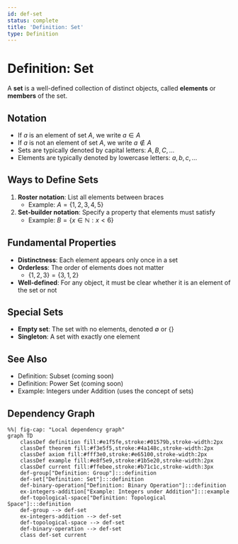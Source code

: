 ```yaml
---
id: def-set
status: complete
title: 'Definition: Set'
type: Definition
---
```


# Definition: Set {#def-set}

A **set** is a well-defined collection of distinct objects, called **elements** or **members** of the set.

## Notation

- If $a$ is an element of set $A$, we write $a \in A$
- If $a$ is not an element of set $A$, we write $a \notin A$
- Sets are typically denoted by capital letters: $A, B, C, \ldots$
- Elements are typically denoted by lowercase letters: $a, b, c, \ldots$

## Ways to Define Sets

1. **Roster notation**: List all elements between braces
   - Example: $A = \{1, 2, 3, 4, 5\}$

2. **Set-builder notation**: Specify a property that elements must satisfy
   - Example: $B = \{x \in \mathbb{N} : x < 6\}$

## Fundamental Properties

- **Distinctness**: Each element appears only once in a set
- **Orderless**: The order of elements does not matter
  - $\{1, 2, 3\} = \{3, 1, 2\}$
- **Well-defined**: For any object, it must be clear whether it is an element of the set or not

## Special Sets

- **Empty set**: The set with no elements, denoted $\emptyset$ or $\{\}$
- **Singleton**: A set with exactly one element

## See Also

- Definition: Subset (coming soon)
- Definition: Power Set (coming soon)
- Example: Integers under Addition (uses the concept of sets)

## Dependency Graph

```mermaid
%%| fig-cap: "Local dependency graph"
graph TD
    classDef definition fill:#e1f5fe,stroke:#01579b,stroke-width:2px
    classDef theorem fill:#f3e5f5,stroke:#4a148c,stroke-width:2px
    classDef axiom fill:#fff3e0,stroke:#e65100,stroke-width:2px
    classDef example fill:#e8f5e9,stroke:#1b5e20,stroke-width:2px
    classDef current fill:#ffebee,stroke:#b71c1c,stroke-width:3px
    def-group["Definition: Group"]:::definition
    def-set["Definition: Set"]:::definition
    def-binary-operation["Definition: Binary Operation"]:::definition
    ex-integers-addition["Example: Integers under Addition"]:::example
    def-topological-space["Definition: Topological Space"]:::definition
    def-group --> def-set
    ex-integers-addition --> def-set
    def-topological-space --> def-set
    def-binary-operation --> def-set
    class def-set current
```
